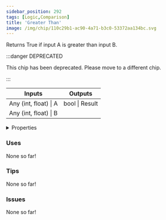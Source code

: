 ```yaml
---
sidebar_position: 292
tags: [Logic,Comparison]
title: 'Greater Than'
image: /img/chip/110c29b1-ac90-4a71-b3c0-53372aa134bc.svg
---
```


Returns True if input A is greater than input B.

:::danger DEPRECATED

This chip has been deprecated. Please move to a different chip.

:::

<IChip uuid="110c29b1-ac90-4a71-b3c0-53372aa134bc"/>

<table><thead><tr><th>Inputs</th><th>Outputs</th></tr></thead><tbody><tr><td>Any (int, float) | A</td><td>bool | Result</td></tr><tr><td>Any (int, float) | B</td><td /></tr></tbody></table>

<details>
  <summary>Properties</summary>
  <div>
    <div>
    <table>
      <tbody>
        <tr>
          <td>Is beta required?</td>
          <td>No</td>
        </tr>
        <tr>
          <td>Is chip a trolling risk?</td>
          <td>No</td>
        </tr>
        <tr>
          <td>Is chip a role assignment risk?</td>
          <td>No</td>
        </tr>
        <tr>
          <td>Chip UUID</td>
          <td>110c29b1-ac90-4a71-b3c0-53372aa134bc</td>
        </tr>
        <tr>
          <td>Room availability</td>
          <td>Available everywhere</td>
        </tr>
      </tbody>
    </table>
    </div>
  </div>
</details>

### Uses

None so far!

### Tips

None so far!

### Issues

None so far!